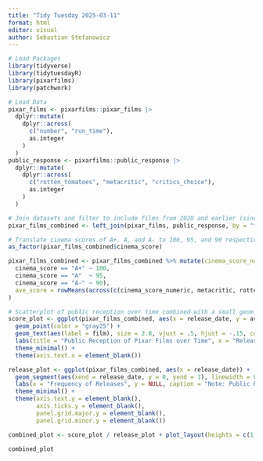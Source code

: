```yaml
---
title: "Tidy Tuesday 2025-03-11"
format: html
editor: visual
author: Sebastian Stefanowicz
---
```


```r
# Load Packages
library(tidyverse)
library(tidytuesdayR)
library(pixarfilms)
library(patchwork)
```

```r
# Load Data
pixar_films <- pixarfilms::pixar_films |>
  dplyr::mutate(
    dplyr::across(
      c("number", "run_time"),
      as.integer
    )
  )
public_response <- pixarfilms::public_response |>
  dplyr::mutate(
    dplyr::across(
      c("rotten_tomatoes", "metacritic", "critics_choice"),
      as.integer
    )
  )
```

```r
# Join datasets and filter to include films from 2020 and earlier (since more recent films do not have public/critical reception values)
pixar_films_combined <- left_join(pixar_films, public_response, by = "film") %>% filter(release_date < "2021-01-01")

# Translate cinema scores of A+, A, and A- to 100, 95, and 90 respectively. Then average all rotten tomatoes, metacritic, cinema score, and critics choice scores.
as_factor(pixar_films_combined$cinema_score)

pixar_films_combined <- pixar_films_combined %>% mutate(cinema_score_numeric = case_when(
  cinema_score == "A+" ~ 100,
  cinema_score == "A"  ~ 95,
  cinema_score == "A-" ~ 90),
  ave_score = rowMeans(across(c(cinema_score_numeric, metacritic, rotten_tomatoes, critics_choice)), na.rm = TRUE)
)
```

```r
# Scatterplot of public reception over time combined with a small geom_segment to help visualize the frequency of releases
score_plot <- ggplot(pixar_films_combined, aes(x = release_date, y = ave_score)) +
  geom_point(color = "gray25") +
  geom_text(aes(label = film), size = 2.8, vjust = .5, hjust = -.15, color = "gray25") +
  labs(title = "Public Reception of Pixar Films over Time", x = "Release Date", y = "Public Reception Score") +
  theme_minimal() +
  theme(axis.text.x = element_blank())

release_plot <- ggplot(pixar_films_combined, aes(x = release_date)) +
  geom_segment(aes(xend = release_date, y = 0, yend = 1), linewidth = 0.8, color = "gray25") +
  labs(x = "Frequency of Releases", y = NULL, caption = "Note: Public Reception Score is a simple average of Metacritic, Cinema Score, Rotten Tomatoes, and Critics Choice scores") +
  theme_minimal() +
  theme(axis.text.y = element_blank(), 
        axis.ticks.y = element_blank(), 
        panel.grid.major.y = element_blank(),
        panel.grid.minor.y = element_blank())

combined_plot <- score_plot / release_plot + plot_layout(heights = c(1, 0.07), guides = "collect")

combined_plot
```
